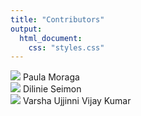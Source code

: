 ```yaml
---
title: "Contributors"
output:
  html_document:
    css: "styles.css"
---
```


<link rel="stylesheet" href="https://cdnjs.cloudflare.com/ajax/libs/font-awesome/4.7.0/css/font-awesome.min.css">

<div class="contributors">
  <div class="col-md-4">
  <img src="figures/paulamoraga.png">
  Paula Moraga<br>
  <a href="https://twitter.com/Paula_Moraga_" class="fa fa-twitter"></a>
  <a href="https://www.paulamoraga.com/" class="fa fa-globe"></a>
  </div>
  <div class="col-md-4">
  <img src="figures/dilinieseimon.png">
  Dilinie Seimon<br>
  <a href="https://twitter.com/dilinieeee" class="fa fa-twitter"></a>
  <a href="https://www.linkedin.com/in/dilinieseimon/" class="fa fa-linkedin"></a>
  </div>
  <div class="col-md-4">
  <img src="figures/varshaujjini.png">
  Varsha Ujjinni Vijay Kumar<br>
  <a href="https://twitter.com/uv_varsha" class="fa fa-twitter"></a>
  <a href="https://www.linkedin.com/in/varsha-ujjinni-vijay-kumar-1026121a4/" class="fa fa-linkedin"></a>
  </div>
</div>